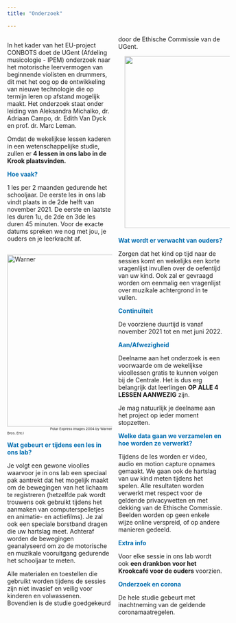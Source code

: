 ```yaml
---
title: "Onderzoek"

---
```


<style>
h1 {
  color: #006DB0;
}

navbar-brand {
color:#FFAD01!important;
font-weight: 500;
font-size: 20px;
}

.col2 {
    columns: 2 200px;         
    -webkit-columns: 2 200px;
    -moz-columns: 2 200px;   
  }
</style> 


<div class="col2"> 

In het kader van het EU-project CONBOTS doet de UGent (Afdeling 
musicologie - IPEM) onderzoek naar het motorische leervermogen van 
beginnende  violisten  en  drummers,  dit  met  het  oog  op  de 
ontwikkeling van nieuwe technologie die op termijn leren op afstand 
mogelijk maakt. Het onderzoek staat onder leiding van Aleksandra 
Michalko, dr. Adriaan Campo, dr. Edith Van Dyck en prof. dr. Marc 
Leman.


Omdat de wekelijkse lessen kaderen in een wetenschappelijke studie,
zullen er **4 lessen in ons labo in de Krook plaatsvinden.**

<span style="color: #006DB0;">**Hoe vaak?**</span>

1 les per 2 maanden gedurende het schooljaar. De eerste les in ons lab vindt plaats in de 2de helft van november 2021.
De eerste en laatste les duren 1u, de 2de en 3de les duren 45 
minuten. Voor de exacte datums spreken we nog met jou, je ouders en 
je leerkracht af. 

<img style="float: top; margin: 15px 15px 0px 0px;" src="Polar_Express_Mocap.png" alt="Warner" width="400"/>
<span style="float: center; font-size: 8px; margin: 100px;">Polar Express images 2004 by Warner Bros. Ent.I</span>

<span style="color: #006DB0;">**Wat gebeurt er tijdens een les in ons lab?**</span>

Je volgt een gewone vioolles waarvoor je in ons lab een speciaal pak aantrekt dat het mogelijk  maakt  om  de  bewegingen  van  het  lichaam  te  registreren 
(hetzelfde pak wordt trouwens ook gebruikt tijdens het aanmaken 
van  computerspelletjes  en  animatie-  en  actiefilms). Je zal ook een speciale borstband dragen die uw hartslag meet. Achteraf worden de bewegingen geanalyseerd om zo de motorische en muzikale vooruitgang gedurende het schooljaar te meten.

Alle materialen en toestellen die gebruikt worden tijdens de sessies zijn niet invasief en veilig voor kinderen en volwassenen. Bovendien is de studie goedgekeurd door de Ethische Commissie van de UGent.



<img style="float: center; margin: 0px 15px 20px 15px;" src="vioolles.png" width="400" />
<span style="color: #006DB0;">**Wat wordt er verwacht van ouders?**</span> 

Zorgen dat het kind op tijd naar de sessies komt en wekelijks een korte vragenlijst invullen over de oefentijd van uw kind. Ook zal er gevraagd worden om eenmalig een vragenlijst over muzikale achtergrond in te vullen.


<span style="color: #006DB0;">**Continuïteit**</span>

De voorziene duurtijd is vanaf november 2021 tot en met juni 2022.


<span style="color: #006DB0;">**Aan/Afwezigheid**</span>

Deelname aan het onderzoek is een voorwaarde om de wekelijkse vioollessen gratis te kunnen volgen bij de Centrale. Het is dus erg belangrijk dat leerlingen **OP ALLE 4 LESSEN AANWEZIG** zijn. 

Je mag natuurlijk je deelname aan het project op ieder moment stopzetten.

<span style="color: #006DB0;">**Welke data gaan we verzamelen en hoe worden ze verwerkt?**</span> 

Tijdens de les worden er video, audio en motion capture opnames 
gemaakt. We gaan ook de hartslag van uw kind meten tijdens het spelen. Alle  resultaten  worden  verwerkt  met  respect  voor  de 
geldende privacywetten en met dekking van de Ethische Commissie. Beelden worden op geen enkele wijze online verspreid, 
of op andere manieren gedeeld. 

<span style="color: #006DB0;">**Extra info**</span>

Voor elke sessie in ons lab wordt ook **een drankbon voor het Krookcafé voor de ouders** voorzien.
 
<span style="color: #006DB0;">**Onderzoek en corona**</span>

De  hele  studie  gebeurt  met  inachtneming  van  de  geldende 
coronamaatregelen. 

</div> 

